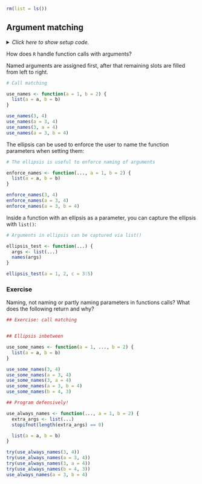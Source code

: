 ```r
rm(list = ls())
```


## Argument matching

<details><summary>*Click here to show setup code.*</summary>
```r
### Argument matching

```
```r

```
</details>

How does `R` handle function calls with arguments?

Named arguments are assigned first, after that remaining slots are filled from left to right.

```r
# Call matching
```
```r
use_names <- function(a = 1, b = 2) {
  list(a = a, b = b)
}

use_names(3, 4)
use_names(a = 3, 4)
use_names(3, a = 4)
use_names(a = 3, b = 4)
```

The ellipsis can be used to enforce the user to name the function parameters when setting them:

```r
# The ellipsis is useful to enforce naming of arguments
```
```r
enforce_names <- function(..., a = 1, b = 2) {
  list(a = a, b = b)
}

enforce_names(3, 4)
enforce_names(a = 3, 4)
enforce_names(a = 3, b = 4)
```

Inside a function with an ellipsis as a parameter, you can capture the ellipsis with `list()`:

```r
# Arguments in ellipsis can be captured via list()
```
```r
ellipsis_test <- function(...) {
  args <- list(...)
  names(args)
}

ellipsis_test(a = 1, 2, c = 3:5)
```


### Exercise

Naming, not naming or partly naming parameters in functions calls? What does the following return and why?

```r
## Exercise: call matching
```
```r

```


```r
## Ellipsis inbetween
```
```r


use_some_names <- function(a = 1, ..., b = 2) {
  list(a = a, b = b)
}

use_some_names(3, 4)
use_some_names(a = 3, 4)
use_some_names(3, a = 4)
use_some_names(a = 3, b = 4)
use_some_names(b = 4, 3)
```


```r
## Program defensively!
```
```r

use_always_names <- function(..., a = 1, b = 2) {
  extra_args <- list(...)
  stopifnot(length(extra_args) == 0)

  list(a = a, b = b)
}

try(use_always_names(3, 4))
try(use_always_names(a = 3, 4))
try(use_always_names(3, a = 4))
try(use_always_names(b = 4, 3))
use_always_names(a = 3, b = 4)
```
